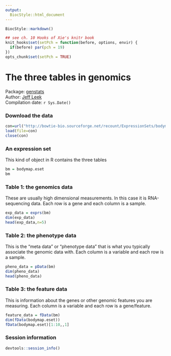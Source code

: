 ```yaml
---
output:
  BiocStyle::html_document
---
```



<!-- These options are set up specifically for Bioconductor flavored Markdown --> 


<!-- rmarkdown v1 -->

<!--
%\VignetteIndexEntry{R Markdown Lecture}
%\VignettePackage{BiocStyle}
%\VignetteEngine{knitr::knitr}
-->

```r
BiocStyle::markdown()
```

```r
## see ch. 10 Hooks of Xie's knitr book
knit_hooks$set(setPch = function(before, options, envir) {
  if(before) par(pch = 19)
})
opts_chunk$set(setPch = TRUE)
```


# The three tables in genomics

Package: [genstats](https://github.com/jtleek/genstats)<br />
Author: [Jeff Leek](www.jtleek.com) <br />
Compilation date: `r Sys.Date()`



### Download the data

```r
con=url("http://bowtie-bio.sourceforge.net/recount/ExpressionSets/bodymap_eset.RData")
load(file=con)
close(con)
```

### An expression set

This kind of object in R contains the three tables

```r
bm = bodymap.eset
bm
```

### Table 1: the genomics data

These are usually high dimensional measurements. In this case it is RNA-sequencing data. Each row is a gene and each column is a sample. 
```r
exp_data = exprs(bm)
dim(exp_data)
head(exp_data,n=5)
```

### Table 2: the phenotype data

This is the "meta data" or "phenotype data" that is what you typically associate the genomic data with. Each column is a variable and each row is a sample.

```r
pheno_data = pData(bm)
dim(pheno_data)
head(pheno_data)
```

### Table 3: the feature data

This is information about the genes or other genomic features you are measuring. Each column is a variable and each row is a gene/feature. 

```r
feature_data = fData(bm)
dim(fData(bodymap.eset))
fData(bodymap.eset)[1:10,,1]
```


### Session information

```r
devtools::session_info()
```





